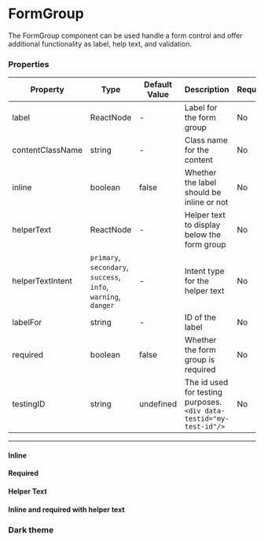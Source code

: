 
<Meta title="Data Entry/FormGroup" component={FormGroup}/>

# FormGroup

The FormGroup component can be used handle a form control and offer additional functionality as label, help text, and validation.

<Canvas>
    <FormGroup label="Name">
        <TextInput type="text" name="name" />
    </FormGroup>
</Canvas>

### Properties

|Property|Type|Default Value|Description|Required|
|---|---|---|---|---|
|label|ReactNode|-|Label for the form group|No|
|contentClassName|string|-|Class name for the content|No|
|inline|boolean|false|Whether the label should be inline or not|No|
|helperText|ReactNode|-|Helper text to display below the form group|No|
|helperTextIntent|`primary`, `secondary`, `success`, <br/>`info`, `warning`, `danger`|-|Intent type for the helper text|No|
|labelFor|string|-|ID of the label|No|
|required|boolean|false|Whether the form group is required|No|
|testingID| string | undefined | The id used for testing purposes.<br/>`<div data-testid="my-test-id"/>` |No|

---

#### Inline

<Canvas>
    <FormGroup label="Name" inline>
        <TextInput type="text" name="name" />
    </FormGroup>
</Canvas>

#### Required

<Canvas>
    <FormGroup label="Name" required>
        <TextInput type="text" name="name" />
    </FormGroup>
</Canvas>


#### Helper Text

<Canvas>
    <FormGroup label="Name" helperText="Please enter your name" helperTextIntent="warning">
        <TextInput type="text" name="name" />
    </FormGroup>
</Canvas>

#### Inline and required with helper text

<Canvas>
    <FormGroup label="Name" helperText="Please enter your name" helperTextIntent="danger" inline required>
        <TextInput type="text" name="name" />
    </FormGroup>
</Canvas>


### Dark theme

<Canvas className="dark">
    <ThemeProvider theme="dark">
        <FormGroup label="Name">
            <TextInput type="text" name="name" />
        </FormGroup>
    </ThemeProvider>
</Canvas>